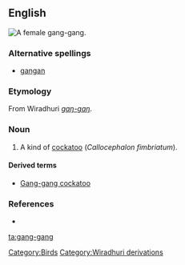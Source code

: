 ==English==
[[Image:Gang-gang_female_MJC01.jpg|thumb|right|A female gang-gang.]]
{{wikipedia|Gang-gang Cockatoo}}

===Alternative spellings===
* [[gangan]]

===Etymology===
From Wiradhuri ''[[gaŋ-gaŋ]]''.

===Noun===
{{en-noun}}

# A kind of [[cockatoo]] (''Callocephalon fimbriatum'').

====Derived terms====
* [[Gang-gang cockatoo]]

===References===
* {{cite book |author=Dixon, R. M. W., Bruce Moore, W. S. Ramson, Mandy Thomas |year=2006 |title=Australian Aboriginal Words in English: Their Origin and Meaning |edition=2nd ed. |publisher=Oxford University Press |id=ISBN 0-19-554073-5 |pages=p. 85}}

[[Category:Birds]]
[[Category:Wiradhuri derivations]]

[[ta:gang-gang]]